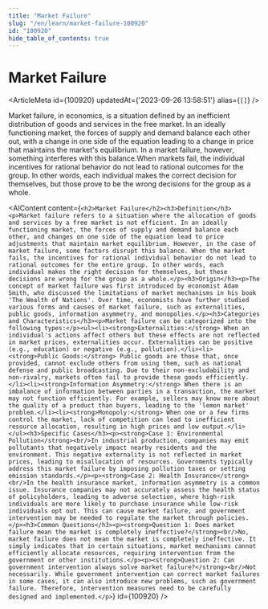 ```yaml
---
title: "Market Failure"
slug: "/en/learn/market-failure-100920"
id: "100920"
hide_table_of_contents: true
---
```



# Market Failure

<ArticleMeta id={100920} updatedAt={'2023-09-26 13:58:51'} alias={`[]`} />
<div className='border-solid border-b border-t-0 my-4 border-[var(--ifm-color-gray-300)]' />

Market failure, in economics, is a situation defined by an inefficient distribution of goods and services in the free market. In an ideally functioning market, the forces of supply and demand balance each other out, with a change in one side of the equation leading to a change in price that maintains the market's equilibrium. In a market failure, however, something interferes with this balance.When markets fail, the individual incentives for rational behavior do not lead to rational outcomes for the group. In other words, each individual makes the correct decision for themselves, but those prove to be the wrong decisions for the group as a whole.

<AIContent content={`<h2>Market Failure</h2><h3>Definition</h3><p>Market failure refers to a situation where the allocation of goods and services by a free market is not efficient. In an ideally functioning market, the forces of supply and demand balance each other, and changes on one side of the equation lead to price adjustments that maintain market equilibrium. However, in the case of market failure, some factors disrupt this balance. When the market fails, the incentives for rational individual behavior do not lead to rational outcomes for the entire group. In other words, each individual makes the right decision for themselves, but these decisions are wrong for the group as a whole.</p><h3>Origin</h3><p>The concept of market failure was first introduced by economist Adam Smith, who discussed the limitations of market mechanisms in his book 'The Wealth of Nations'. Over time, economists have further studied various forms and causes of market failure, such as externalities, public goods, information asymmetry, and monopolies.</p><h3>Categories and Characteristics</h3><p>Market failure can be categorized into the following types:</p><ul><li><strong>Externalities:</strong> When an individual's actions affect others but these effects are not reflected in market prices, externalities occur. Externalities can be positive (e.g., education) or negative (e.g., pollution).</li><li><strong>Public Goods:</strong> Public goods are those that, once provided, cannot exclude others from using them, such as national defense and public broadcasting. Due to their non-excludability and non-rivalry, markets often fail to provide these goods efficiently.</li><li><strong>Information Asymmetry:</strong> When there is an imbalance of information between parties in a transaction, the market may not function efficiently. For example, sellers may know more about the quality of a product than buyers, leading to the 'lemon market' problem.</li><li><strong>Monopoly:</strong> When one or a few firms control the market, lack of competition can lead to inefficient resource allocation, resulting in high prices and low output.</li></ul><h3>Specific Cases</h3><p><strong>Case 1: Environmental Pollution</strong><br/>In industrial production, companies may emit pollutants that negatively impact nearby residents and the environment. This negative externality is not reflected in market prices, leading to misallocation of resources. Governments typically address this market failure by imposing pollution taxes or setting emission standards.</p><p><strong>Case 2: Health Insurance</strong><br/>In the health insurance market, information asymmetry is a common issue. Insurance companies may not accurately assess the health status of policyholders, leading to adverse selection, where high-risk individuals are more likely to purchase insurance while low-risk individuals opt out. This can cause market failure, and government intervention may be needed to regulate the market through policies.</p><h3>Common Questions</h3><p><strong>Question 1: Does market failure mean the market is completely ineffective?</strong><br/>No, market failure does not mean the market is completely ineffective. It simply indicates that in certain situations, market mechanisms cannot efficiently allocate resources, requiring intervention from the government or other institutions.</p><p><strong>Question 2: Can government intervention always solve market failure?</strong><br/>Not necessarily. While government intervention can correct market failures in some cases, it can also introduce new problems, such as government failure. Therefore, intervention measures need to be carefully designed and implemented.</p>`} id={100920} />
